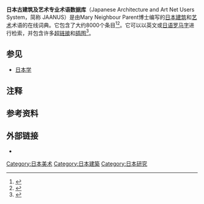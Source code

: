 '''日本古建筑及艺术专业术语数据库'''（Japanese Architecture and Art Net Users System，简称 JAANUS）{{Efn|译名参考自北京大学考古文博学院|reference=}}是由Mary Neighbour Parent博士编写的[[日本建筑|日本建筑]]和[[日本艺术|艺术]]术语的在线词典。它包含了大约8000个条目<ref>{{Cite web|title=Art & archaeology reference sources|url=http://www.soas.ac.uk/library/subjects/artarch/references/|accessdate=5 August 2012|publisher=[[School_of_Oriental_and_African_Studies|School of Oriental and African Studies]]|archiveurl=https://web.archive.org/web/20130104224041/http://www.soas.ac.uk/library/subjects/artarch/references/|archivedate=4 January 2013}}</ref><ref>{{Cite book|title=The Roof in Japanese Buddhist Architecture|last=Parent, Mary Neighbour|publisher=[[Weatherhill|Weatherhill]]|year=1983|isbn=0-8348-0186-8|page=348}}</ref>。它可以以英文或[[日语罗马字|日语罗马字]]进行检索，并包含许多[[超链接|超链接]]和[[插图|插图]]<ref>{{Cite web|title=Dictionaries|url=http://www.lib.washington.edu/types/dictionaries/G.html|accessdate=5 August 2012|publisher=[[University_of_Washington|University of Washington]]|archive-date=2012-11-26|archive-url=https://web.archive.org/web/20121126214842/http://www.lib.washington.edu/types/dictionaries/G.html}}</ref>。

== 参见 ==

* [[日本学|日本学]]

==注释==
{{notelist}}

== 参考资料 ==
{{Reflist}}

== 外部链接 ==

* {{Official website|http://www.aisf.or.jp/~jaanus/}}




[[Category:日本美术|Category:日本美术]]
[[Category:日本建築|Category:日本建築]]
[[Category:日本研究|Category:日本研究]]